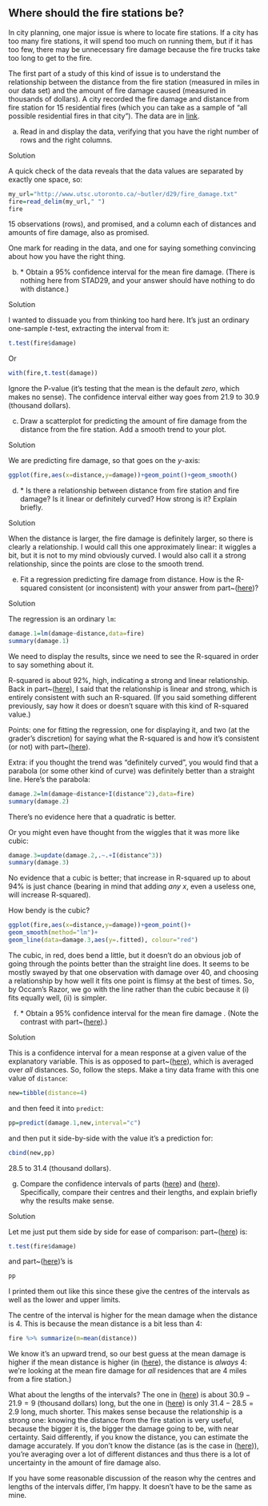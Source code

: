 ##  Where should the fire stations be?


 In city planning, one major issue is where to locate fire
stations. If a city has too many fire stations, it will spend too much
on running them, but if it has too few, there may be unnecessary fire
damage because the fire trucks take too long to get to the fire.

The first part of a study of this kind of issue is to understand the
relationship between the distance from the fire station (measured in
miles in our data set) and the amount of fire damage caused (measured
in thousands of dollars). A city recorded the fire damage and distance
from fire station for 15 residential fires (which you can take as a
sample of "all possible residential fires in that city"). The data
are in [link](http://www.utsc.utoronto.ca/~butler/d29/fire_damage.txt). 



(a) Read in and display the data, verifying that you have the
right number of rows and the right columns.


Solution


A quick check of the data reveals that the data values are
separated by exactly  one space, so:
```r
my_url="http://www.utsc.utoronto.ca/~butler/d29/fire_damage.txt"
fire=read_delim(my_url," ")
fire
```

   

15 observations (rows), and promised, and a column each of distances
and amounts of fire damage, also as promised.

One mark for reading in the data, and one for saying something
convincing about how you have the right thing.
    


(b) <a name="part:ttest">*</a> Obtain a 95\% confidence interval for the
mean fire damage. (There is nothing here from STAD29, and your
answer should have nothing to do with distance.)


Solution


I wanted to dissuade you  from thinking too hard here. It's just
an ordinary one-sample $t$-test, extracting the interval from it:
```r
t.test(fire$damage)
```

     

Or

```r
with(fire,t.test(damage))
```

 

Ignore the P-value (it's testing that the mean is the default
*zero*, which makes no sense). The confidence interval either way
goes from 21.9 to 30.9 (thousand dollars).
    


(c) Draw a scatterplot for predicting the amount of fire damage
from the distance from the fire station. Add a smooth trend to your
plot. 


Solution


We are predicting fire damage, so that goes on the $y$-axis:
```r
ggplot(fire,aes(x=distance,y=damage))+geom_point()+geom_smooth()
```

     



(d) <a name="part:howgood">*</a> Is there a relationship between distance from fire station
and fire damage? Is it linear or definitely curved? How strong is
it? Explain briefly.


Solution


When the distance is larger, the fire damage is definitely larger,
so there is clearly a relationship. I would call this one
approximately linear: it wiggles a bit, but it is not to my mind
obviously curved. I would also call it a strong relationship,
since the points are close to the smooth trend.
    


(e) Fit a regression predicting fire damage from distance. How
is the R-squared consistent (or inconsistent) with your answer from
part~(<a href="#part:howgood">here</a>)?


Solution


The regression is an ordinary `lm`:
```r
damage.1=lm(damage~distance,data=fire)
summary(damage.1)
```

     

We need to display the results, since we need to see the R-squared in
order to say something about it.

R-squared is about 92\%, high, indicating a strong and linear
relationship. Back in part~(<a href="#part:howgood">here</a>), I said that the
relationship is linear and strong, which is entirely consistent with
such an R-squared. (If you said something different previously, say
how it does or doesn't square with this kind of R-squared value.)

Points: one for fitting the regression, one for displaying it, and two
(at the grader's discretion) for saying what the R-squared is and how
it's consistent (or not) with part~(<a href="#part:howgood">here</a>).

Extra: if you thought the trend was "definitely curved", you would
find that a parabola (or some other kind of curve) was definitely
better than a straight line. Here's the parabola:

```r
damage.2=lm(damage~distance+I(distance^2),data=fire)
summary(damage.2)
```

 

There's no evidence here that a quadratic is better.

Or you might even have thought from the wiggles that it was more like cubic:

```r
damage.3=update(damage.2,.~.+I(distance^3))
summary(damage.3)
```



No evidence that a cubic is better; that increase in R-squared up to
about 94\% is just chance (bearing in mind that adding *any* $x$,
even a useless one, will increase R-squared).

How bendy is the cubic?

```r
ggplot(fire,aes(x=distance,y=damage))+geom_point()+
geom_smooth(method="lm")+
geom_line(data=damage.3,aes(y=.fitted), colour="red")
```

 

The cubic, in red, does bend a little, but it doesn't do an obvious
job of going through the points better than the straight line does. It
seems to be mostly swayed by that one observation with damage over 40,
and choosing a relationship by how well it fits one point is flimsy at
the best of times.  So, by Occam's Razor, we go with the line rather
than the cubic because it (i) fits equally well, (ii) is simpler.
    


(f) <a name="part:cim">*</a> Obtain a 95\% confidence interval for the mean fire damage
\emph{for a residence that is 4 miles from the nearest fire
station}. (Note the contrast with part~(<a href="#part:ttest">here</a>).)


Solution


This is a confidence interval for a mean response at a given value
of the explanatory variable. This is as opposed to
part~(<a href="#part:ttest">here</a>), which is averaged over *all* distances.
So, follow the steps. Make a tiny data frame with this one value
of `distance`:
```r
new=tibble(distance=4)
```

     

and then feed it into `predict`:

```r
pp=predict(damage.1,new,interval="c")
```

 

and then put it side-by-side with the value it's a prediction for:

```r
cbind(new,pp)
```

 

28.5 to 31.4 (thousand dollars).



(g) Compare the confidence intervals of parts
(<a href="#part:ttest">here</a>) and (<a href="#part:cim">here</a>). Specifically, compare their
centres and their lengths, and explain briefly why the results
make sense.


Solution


Let me just put them side by side for ease of comparison:
part~(<a href="#part:ttest">here</a>) is:
```r
t.test(fire$damage)
```

       

and part~(<a href="#part:cim">here</a>)'s is

```r
pp
```

 

I printed them out like this since these give the centres of the
intervals as well as the lower and upper limits.

The centre of the interval is higher for the mean damage when the
distance is 4. This is because the mean distance is a bit less than 4:

```r
fire %>% summarize(m=mean(distance))
```

 

We know it's an upward trend, so our best guess at the mean damage is
higher if the mean distance is higher (in (<a href="#part:cim">here</a>), the
distance is *always* 4: we're looking at the mean fire damage for
*all* residences that are 4 miles from a fire station.)

What about the lengths of the intervals? The one in (<a href="#part:ttest">here</a>)
is about $30.9-21.9=9$ (thousand dollars) long, but the one in
(<a href="#part:cim">here</a>) is only $31.4-28.5=2.9$ long, much shorter. This
makes sense because the relationship is a strong one: knowing the
distance from the fire station is very useful, because the bigger it
is, the bigger the damage going to be, with near certainty. Said
differently, if you know the distance, you can estimate the damage
accurately.  If you don't know the distance (as is the case in
(<a href="#part:ttest">here</a>)), you're averaging over a lot of different
distances and thus there is a lot of uncertainty in the amount of fire
damage also.

If you have some reasonable discussion of the reason why the centres
and lengths of the intervals differ, I'm happy. It doesn't have to be
the same as mine.
      





